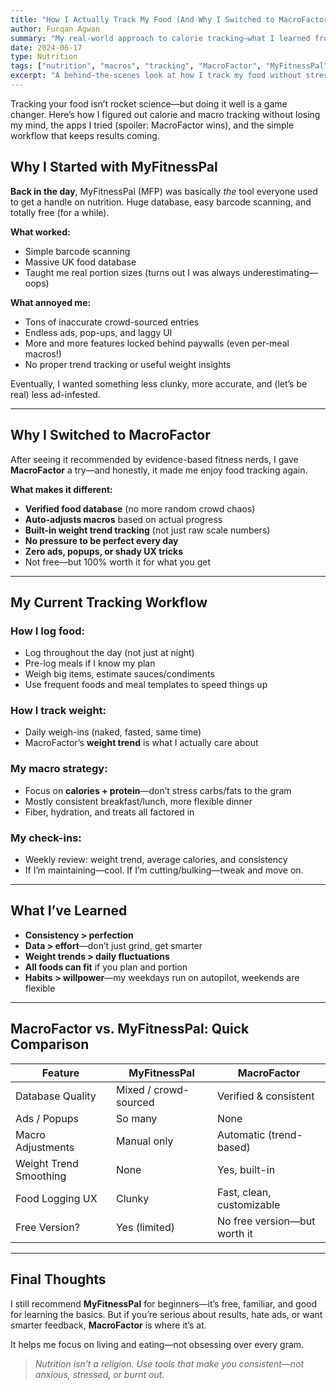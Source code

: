 ```yaml
---
title: "How I Actually Track My Food (And Why I Switched to MacroFactor)"
author: Furqan Agwan
summary: "My real-world approach to calorie tracking—what I learned from MyFitnessPal, why MacroFactor is worth every penny, and how these habits help me stay lean and strong without going full food-robot."
date: 2024-06-17
type: Nutrition
tags: ["nutrition", "macros", "tracking", "MacroFactor", "MyFitnessPal"]
excerpt: "A behind-the-scenes look at how I track my food without stress, why I ditched MyFitnessPal, and how MacroFactor changed the game for me."
---
```


<Lead>
Tracking your food isn’t rocket science—but doing it well is a game changer. Here’s how I figured out calorie and macro tracking without losing my mind, the apps I tried (spoiler: MacroFactor wins), and the simple workflow that keeps results coming.
</Lead>

<Separator />

## Why I Started with MyFitnessPal

**Back in the day**, MyFitnessPal (MFP) was basically *the* tool everyone used to get a handle on nutrition. Huge database, easy barcode scanning, and totally free (for a while).

**What worked:**

- Simple barcode scanning  
- Massive UK food database  
- Taught me real portion sizes (turns out I was always underestimating—oops)

**What annoyed me:**

- Tons of inaccurate crowd-sourced entries  
- Endless ads, pop-ups, and laggy UI  
- More and more features locked behind paywalls (even per-meal macros!)  
- No proper trend tracking or useful weight insights

Eventually, I wanted something less clunky, more accurate, and (let’s be real) less ad-infested.

---

## Why I Switched to MacroFactor

After seeing it recommended by evidence-based fitness nerds, I gave **MacroFactor** a try—and honestly, it made me enjoy food tracking again.

**What makes it different:**

- **Verified food database** (no more random crowd chaos)  
- **Auto-adjusts macros** based on actual progress  
- **Built-in weight trend tracking** (not just raw scale numbers)  
- **No pressure to be perfect every day**  
- **Zero ads, popups, or shady UX tricks**  
- Not free—but 100% worth it for what you get

---

## My Current Tracking Workflow

### How I log food:
- Log throughout the day (not just at night)  
- Pre-log meals if I know my plan  
- Weigh big items, estimate sauces/condiments  
- Use frequent foods and meal templates to speed things up

### How I track weight:
- Daily weigh-ins (naked, fasted, same time)  
- MacroFactor’s **weight trend** is what I actually care about

### My macro strategy:
- Focus on **calories + protein**—don’t stress carbs/fats to the gram  
- Mostly consistent breakfast/lunch, more flexible dinner  
- Fiber, hydration, and treats all factored in

### My check-ins:
- Weekly review: weight trend, average calories, and consistency  
- If I’m maintaining—cool. If I’m cutting/bulking—tweak and move on.

---

## What I’ve Learned

- **Consistency > perfection**  
- **Data > effort**—don’t just grind, get smarter  
- **Weight trends > daily fluctuations**  
- **All foods can fit** if you plan and portion  
- **Habits > willpower**—my weekdays run on autopilot, weekends are flexible

---

## MacroFactor vs. MyFitnessPal: Quick Comparison

| Feature                   | MyFitnessPal            | MacroFactor                   |
|---------------------------|-------------------------|-------------------------------|
| Database Quality          | Mixed / crowd-sourced   | Verified & consistent         |
| Ads / Popups              | So many                 | None                          |
| Macro Adjustments         | Manual only             | Automatic (trend-based)       |
| Weight Trend Smoothing    | None                    | Yes, built-in                 |
| Food Logging UX           | Clunky                  | Fast, clean, customizable     |
| Free Version?             | Yes (limited)           | No free version—but worth it  |

---

## Final Thoughts

I still recommend **MyFitnessPal** for beginners—it’s free, familiar, and good for learning the basics. But if you’re serious about results, hate ads, or want smarter feedback, **MacroFactor** is where it’s at.

It helps me focus on living and eating—not obsessing over every gram.

> _Nutrition isn’t a religion. Use tools that make you consistent—not anxious, stressed, or burnt out._
